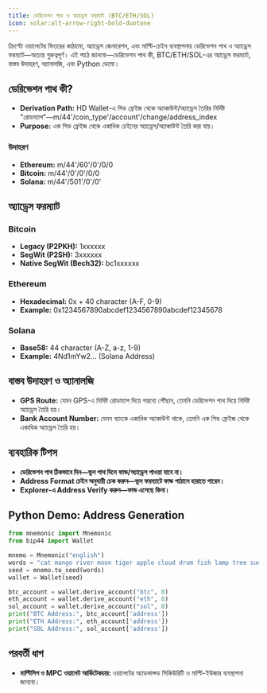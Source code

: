 ```yaml
---
title: ডেরিভেশন পাথ ও অ্যাড্রেস ফরম্যাট (BTC/ETH/SOL)
icon: solar:alt-arrow-right-bold-duotone
---
```


ক্রিপ্টো ওয়ালেটের ভিতরের কাঠামো, অ্যাড্রেস জেনারেশন, এবং মাল্টি-চেইন ব্যবস্থাপনায় ডেরিভেশন পাথ ও অ্যাড্রেস ফরম্যাট—অত্যন্ত গুরুত্বপূর্ণ। এই পাঠে জানবো—ডেরিভেশন পাথ কী, BTC/ETH/SOL-এর অ্যাড্রেস ফরম্যাট, বাস্তব উদাহরণ, অ্যানালজি, এবং Python ডেমো।

## ডেরিভেশন পাথ কী?
- **Derivation Path:** HD Wallet-এ সিড ফ্রেইজ থেকে অ্যাকাউন্ট/অ্যাড্রেস তৈরির নির্দিষ্ট "রোডম্যাপ"—m/44'/coin_type'/account'/change/address_index
- **Purpose:** এক সিড ফ্রেইজ থেকে একাধিক চেইনের অ্যাড্রেস/অ্যাকাউন্ট তৈরি করা যায়।

### উদাহরণ
- **Ethereum:** m/44'/60'/0'/0/0
- **Bitcoin:** m/44'/0'/0'/0/0
- **Solana:** m/44'/501'/0'/0'

## অ্যাড্রেস ফরম্যাট
### Bitcoin
- **Legacy (P2PKH):** 1xxxxxx
- **SegWit (P2SH):** 3xxxxxx
- **Native SegWit (Bech32):** bc1xxxxxx

### Ethereum
- **Hexadecimal:** 0x + 40 character (A-F, 0-9)
- **Example:** 0x1234567890abcdef1234567890abcdef12345678

### Solana
- **Base58:** 44 character (A-Z, a-z, 1-9)
- **Example:** 4Nd1mYw2... (Solana Address)

## বাস্তব উদাহরণ ও অ্যানালজি
- **GPS Route:** যেমন GPS-এ নির্দিষ্ট রোডম্যাপ দিয়ে গন্তব্যে পৌঁছান, তেমনি ডেরিভেশন পাথ দিয়ে নির্দিষ্ট অ্যাড্রেস তৈরি হয়।
- **Bank Account Number:** যেমন ব্যাংকে একাধিক অ্যাকাউন্ট থাকে, তেমনি এক সিড ফ্রেইজ থেকে একাধিক অ্যাড্রেস তৈরি হয়।

## ব্যবহারিক টিপস
- **ডেরিভেশন পাথ ঠিকভাবে দিন—ভুল পাথ দিলে ফান্ড/অ্যাড্রেস পাওয়া যাবে না।**
- **Address Format চেইন অনুযায়ী চেক করুন—ভুল ফরম্যাটে ফান্ড পাঠালে হারাতে পারেন।**
- **Explorer-এ Address Verify করুন—ফান্ড এসেছে কিনা।**

## Python Demo: Address Generation
```python
from mnemonic import Mnemonic
from bip44 import Wallet

mnemo = Mnemonic("english")
words = "cat mango river moon tiger apple cloud drum fish lamp tree sun"
seed = mnemo.to_seed(words)
wallet = Wallet(seed)

btc_account = wallet.derive_account("btc", 0)
eth_account = wallet.derive_account("eth", 0)
sol_account = wallet.derive_account("sol", 0)
print("BTC Address:", btc_account['address'])
print("ETH Address:", eth_account['address'])
print("SOL Address:", sol_account['address'])
```

## পরবর্তী ধাপ
- **মাল্টিসিগ ও MPC ওয়ালেট আর্কিটেকচার:** ওয়ালেটের অ্যাডভান্সড সিকিউরিটি ও মাল্টি-ইউজার ব্যবস্থাপনা জানবো।
